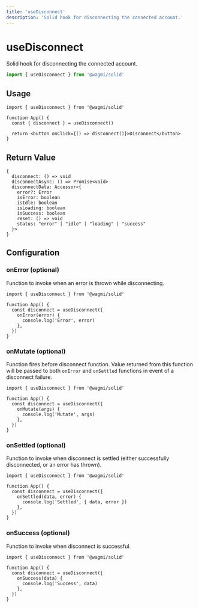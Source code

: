 ```yaml
---
title: 'useDisconnect'
description: 'Solid hook for disconnecting the connected account.'
---
```


# useDisconnect

Solid hook for disconnecting the connected account.

```ts
import { useDisconnect } from '@wagmi/solid'
```

## Usage

```tsx
import { useDisconnect } from '@wagmi/solid'

function App() {
  const { disconnect } = useDisconnect()

  return <button onClick={() => disconnect()}>Disconnect</button>
}
```

## Return Value

```tsx
{
  disconnect: () => void
  disconnectAsync: () => Promise<void>
  disconnectData: Accessor<{
    error?: Error
    isError: boolean
    isIdle: boolean
    isLoading: boolean
    isSuccess: boolean
    reset: () => void
    status: "error" | "idle" | "loading" | "success"
  }>
}
```

## Configuration

### onError (optional)

Function to invoke when an error is thrown while disconnecting.

```tsx {5-7}
import { useDisconnect } from '@wagmi/solid'

function App() {
  const disconnect = useDisconnect({
    onError(error) {
      console.log('Error', error)
    },
  })
}
```

### onMutate (optional)

Function fires before disconnect function. Value returned from this function will be passed to both `onError` and `onSettled` functions in event of a disconnect failure.

```tsx {5-7}
import { useDisconnect } from '@wagmi/solid'

function App() {
  const disconnect = useDisconnect({
    onMutate(args) {
      console.log('Mutate', args)
    },
  })
}
```

### onSettled (optional)

Function to invoke when disconnect is settled (either successfully disconnected, or an error has thrown).

```tsx {5-7}
import { useDisconnect } from '@wagmi/solid'

function App() {
  const disconnect = useDisconnect({
    onSettled(data, error) {
      console.log('Settled', { data, error })
    },
  })
}
```

### onSuccess (optional)

Function to invoke when disconnect is successful.

```tsx {5-7}
import { useDisconnect } from '@wagmi/solid'

function App() {
  const disconnect = useDisconnect({
    onSuccess(data) {
      console.log('Success', data)
    },
  })
}
```
